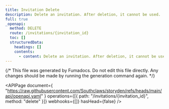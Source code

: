 ```yaml
---
title: Invitation Delete
description: Delete an invitation. After deletion, it cannot be used.
full: true
_openapi:
  method: DELETE
  route: /invitations/{invitation_id}
  toc: []
  structuredData:
    headings: []
    contents:
      - content: Delete an invitation. After deletion, it cannot be used.
---
```


{/* This file was generated by Fumadocs. Do not edit this file directly. Any changes should be made by running the generation command again. */}

<APIPage
  document={
    "https://raw.githubusercontent.com/Southclaws/storyden/refs/heads/main/api/openapi.yaml"
  }
  operations={[{ path: "/invitations/{invitation_id}", method: "delete" }]}
  webhooks={[]}
  hasHead={false}
/>
